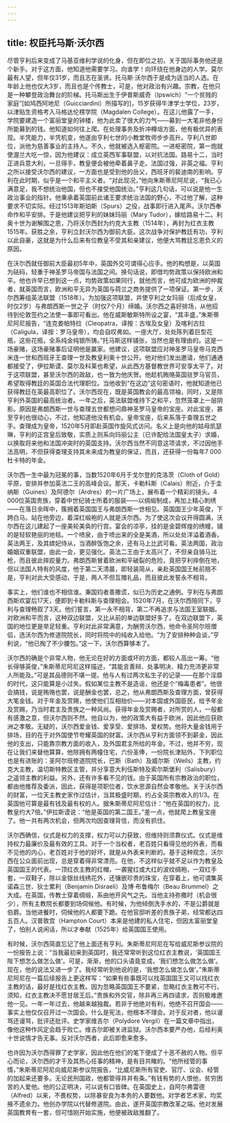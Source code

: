 ```yaml
---
---
---
```

title: 权臣托马斯·沃尔西
---




尽管亨利后来变成了马基亚维利学说的化身，但在即位之初，关于国际事务他还是个新手。对于这方面，他知道他需要学习。向谁学！向环绕在他身边的人学。莫尔最有人望，但年仅31岁，而且志在圣贤。托马斯·沃尔西于是成为适当的人选。在年龄上他也仅大3岁，而且也是个传教士，可是，他对政治有兴趣。宗教，在他只是一种攀登政治舞台的阶梯。托马斯出生于伊普斯威奇（Ipswich）“一个贫贱的家庭”[如鸠西阿地尼（Guicciardini）所描写的]，15岁获得牛津学士学位，23岁，以津贴生资格考入马格达伦楞学院（Magdalen College）。在这儿他露了一手，学院要建造一个富丽堂皇的钟楼，他为此卖了很大的力气——募到一大笔非他身份所能募到的钱。他知道如何往上爬。在处理事务及折冲樽俎方面，他有极优异的表现。半凭能力，半凭机变，他遂由亨利七世的小教堂牧师步步高升。亨利八世即位，派他为慈善事业的主持人。不久，他就被选入枢密院。一进枢密院，第一炮就使渥兰大吃一惊，因为他建议：成立英西军事联盟，以对抗法国。路易十二，当时正进兵意大利，一旦得手，教皇便会被他牵着鼻子走。法国过强，非英之福。亨利之所以接受沃尔西的建议，一方面也是受到他的岳父，西班牙的裴迪南的影响。亨利在此时期，似乎是一个和平主义者。“对此现况，”他向朱斯蒂尼阿尼说，“我已心满意足，我不想统治他国，但也不接受他国统治。”亨利这几句话，可以说是他一生政治事业的指针。他秉承着英国前此诸王要求统治法国的野心，不过他了解，这种要求不切实际。经过1513年斯珀斯（Spurs）之役，战事即行进入尾声。沃尔西奉命作和平安排。于是他建议把亨利的妹妹玛丽（Mary Tudor），嫁给路易十二。利奥十世为谢解围之恩，乃将沃尔西封为约克大主教（1514年），再封为红衣主教1515年。获胜之余，亨利立封沃尔西为御前大臣。这次战争对保护教廷有功，亨利以此自豪，这就是为什么后来有位教皇不受其和亲建议，他便大骂教廷忘恩负义的原因。

在沃尔西就任御前大臣最初5年中，英国外交可谓得心应手。他的构想是，以英国为砝码，轻重于神圣罗马帝国与法国之间。换句话说，即借均势政策以保持欧洲和平。他也许早已想到这一点，均势政策如果同行，就他而言，他可成为欧洲的仲裁者，就英国而言，欧洲和平无异为英国与荷兰之商务提供了一项保证。第一步，沃尔西筹组英法联盟（1518年）。为加强这项联盟，并使亨利之女玛丽（后成女皇，时仅2岁）与弗朗西斯一世之子（时仅7个月）缔婚。沃尔西之喜好排场，从他招待到伦敦签约之法使一事即可看出。他在威斯敏斯特所设之宴，“其丰盛，”朱斯蒂尼阿尼报告，“连克娄帕特拉（Cleopatra，译按：古埃及女皇）及喀利古拉（Caligula，译按：罗马皇帝），均会自叹弗如。一座大厅，处处陈列着巨型花瓶，这些花瓶，全系纯金纯银所铸。”托马斯这样铺张，当然也是有理由的。这是一场豪赌，这场豪赌事后证明他是赢家。他建议，这项联盟应对神圣罗马皇帝马克西米连一世和西班牙王查理一世及教皇利奥十世公开。他对他们发出邀请，他们通通都接受了，伊拉斯谟、莫尔及科莱也希望，从此西方基督教世界可安享太平了。对于这项联盟，甚至沃尔西的政敌，也一致为他庆贺。他趁机贿赂英国驻罗马官员，希望取得教廷的英国合法代理职位。当他收到“在这边”这句密语时，他就知道他已获得教廷在英最高职位了。沃尔西现在，既是英国教会的最高领袖，同时，又是除亨利外英国的最高统治者。一年之后，英法联盟维持下之和平，忽然笼罩上一层阴影。原因是弗朗西斯一世与查理五世都想问鼎神圣罗马皇帝的宝座。对此宝座，甚至亨利也很动心，不过，他知道他没有机会。皇帝宝座，后来系落于查理五世之手。查理成为皇帝，1520年5月即赴英国作旋风式访问。名义上是向他的姑母凯瑟琳，亨利的正宫皇后致敬，实质上则系向玛丽公主（已许配给法国皇太子）求婚，以换取将来他和法国冲突时的英国支持。沃尔西当然不同意这项请求，不过因他手法高明，不但获得查理支持其未来成为教皇的保证，而且，还获得一份每年7 000杜卡特的年金。

沃尔西一生中最为冠冕的事，当数1520年6月于戈尔登的克洛茨（Cloth of Gold）平原，安排并参加英法二王的高峰会议。那天，卡勒科斯（Calais）附近，介于圭纳斯（Guines）及阿德尔（Ardres）的一片广场上，展布着一个精彩的镜头。4 000位英国贵族，穿着中世纪骑士所着的服装——以绸缎制成，再加上精心刺绣——在落日余晖中，簇拥着英国国王与弗朗西斯一世相见。英国国王少年英俊，下跨白马。站在他旁边，着深红缎袍的人就是沃尔西。为了使这次会议开得圆满，沃尔西在这儿建起了一座美轮美奂的行宫。宴会的凉亭，挂的是金碧辉煌的绣幔，铺的是轻软艳丽的地毯。一个喷泉，由于喷出来的全是美酒，所以处处洋溢着酒香。英法两王，及其嫔妃侍从，当酒醉饭饱之余，还有马上比武可看。英法两国，政治婚姻双重联盟，由此一会，更见强化。英法二王由于太高兴了，不但亲自骑马比枪，而且彼此摔跤量力。弗朗西斯冒着欧洲和平破裂的危险，竟把亨利摔倒在地，但以法国人特有的风度，他于第二天清晨，即轻装简从，亲赴英国国王帐前赔不是，亨利对此大受感动，于是，两人不但互赠礼品，而且彼此发誓永不相背。

事实上，他们谁也不相信谁。秉国钧者善撒谎，似已为历史之通例。亨利在与弗朗西斯欢宴后17天，便即到卡勒科斯与查理相会。1520年7月，在沃尔西陪同下，亨利与查理畅叙了3天。他们誓言，第一永不相背，第二不再追求与法国王室联姻。对欧洲和平而言，这种双边联盟，又比从前的单边联盟好多了。在双边联盟下，英国的地位更是举足轻重。亨利对此非常满意，为酬劳沃尔西，他命令圣阿尔班僧侣，选沃尔西为修道院院长，同时将院中的纯收入给他。“为了安排种种会谈，”亨利说，“他已掏了不少腰包。”这一下，沃尔西算够本了。

沃尔西的确是个非常人物，他无论在好的方面或坏的方面，都较人高出一筹。“他长得够英俊，”朱斯蒂尼阿尼这样描述，“其能言善辩、处事明决、精力充沛更非常人所能及。”可是其品德则不堪一提。他与人有过两次私生子的记录——在那个淫靡的时代，这只能算是小过失。假如某位主教不是造谣，他还是个“梅毒患者”。他很会搞钱，说是贿赂也罢，说是酬金也罢，总之，他从弗朗西斯及查理方面，曾获得大笔金钱。对于年金及赏赐，他使他们互相抬价——对本国或外国臣民，给予年金及赏赐，乃当时君主及贵族之一种风尚。获得年金及赏赐者，对所赏的人，一般都有感激之意，但沃尔西则不然。他自以为，他的政策大有益于欧洲，因此他应获欧洲之孝敬。无疑的，沃尔西爱金钱、爱享受、爱排场、爱权势。他将大量金钱用于排场，目的在于对外国使节夸耀英国的财富。沃尔西从亨利方面领不到薪金，因此他的支出，只能靠宗教方面的收入，及外国君主所给的年金。不过，他并不穷，现在让我们来替他算算，他除拥有两幢住宅，六份圣俸，一份院长津贴外，下列职位也是有进账的：圣阿尔班修道院院长，巴斯（Bath）及威尔斯（Wells）主教，约克大主教，温切斯特教区主管，并分享意大利伍斯特及索尔斯堡利（Salisbury）之遥领主教的利益。另外，还有许多看不见的钱。由于英国所有宗教政治的职位，都由他推荐及委派，因此，获得是项职位者，饮水思源自然会孝敬他。关于沃尔西的财富，一位天主教史家作过估计，当其极盛时期，约占全英宗教收入的1/3。在英国他可算是最有钱及最有权的人。据朱斯蒂尼阿尼估计：“他在英国的权力，比教皇约大7倍。”伊拉斯谟说：“他是英国的第二国王。”差一点，他就爬上教皇宝座了。他一共有两次机会，但两次均因查理背信，而没有抓住。

沃尔西确信，仪式是权力的支撑，权力可以力获致，但维持则须靠仪式。仪式是维持权力最廉价及最有效的工具。对于一个当权者，老百姓只看得见他的外表，而看不见他的内心，老百姓对于他的好坏，就是从外表来判断的。基于这种观念，沃尔西在公众面前出现，总是穿着得非常漂亮。在他，不这样似乎就不足以作为教皇及英国国王的代表。一顶红衣主教的红帽，一袭猩红或大红的波纹绸袍，一双红手套，一双鞋子，除以金银丝线绣花外，还镶嵌珍贵的珠宝，在穿着上，他可谓集英诺森三世、狄士累利（Benjamin Disraeli）及博·布鲁梅尔（Beau Brummel）之大成。在英国，传教士穿着绸缎，系由他开风气之先。当他主持弥撒时（机会很少），所有主教院长都要到场伺候他。有时候，为他倾倒洗手水的，不是公爵就是伯爵。当他进餐时，伺候他的人都要下跪。在他官邸听差的贵族子弟，经常都达四五百人。汉普敦宫（Hampton Court）本来是他建的私人住宅，但因太富丽堂皇了，怕别人说闲话，所以才奉献（1525年）给英国国王使用。

有时候，沃尔西简直忘记了他上面还有亨利。朱斯蒂尼阿尼在写给威尼斯参议院的一份报告上说：“当我最初来到英国时，我还常常听到这位红衣主教说，‘英国国王陛下想怎么做怎么做’。可是，渐渐，他的口头语竟变成，‘我们想怎么做怎么做’。现在，他的说法又进一步了。我经常听到他说的是，‘我想怎么做怎么做’。”朱斯蒂尼阿尼在一篇后续报告上更这样写：“如果有些事既可以找英国国王又可以找红衣主教的话，最好是找红衣主教。因为忽略英国国王不要紧，忽略红衣主教可不行。须知，红衣主教决不愿甘居王后。”贵族和外交官，除非再三再四请求，否则极难邀他一见。一年一年过去，他越来越独裁。若非于他绝对有利，他绝不召开国会——事实上他仅仅召开过一次国会。什么是宪法，他根本不理会。对于反对者，他以谩骂还谩骂，批评还批评。史学家维吉尔（Polydore Vergil）在一篇文章中指出，像他这种作风定会趋于败亡。维吉尔即被关进监狱。沃尔西本要严办他，后经利奥十世说情才告无事。反对沃尔西者，此后即愈来愈多。

也许因为沃尔西得罪了史学家，因此他在他们的笔下便成了十恶不赦的人物。但平心而论，沃尔西的才干及其热心任事的精神，是有目共睹的。“他所经管的事情，”朱斯蒂尼阿尼向威尼斯参议院报告，“比威尼斯所有官吏、官厅、议会、经管的加起来还要多。无论民刑国政，他都管得井井有条。”有钱有势的人恨他，贫穷困苦的人爱他。他的公正明决，可以说有口皆碑。在英国史上，自阿尔弗雷德（Alfred）以来，不畏权势，以除暴安良为本务的人要数他。对学者艺术家，均奖掖不遗余力。他创办学院以代替修道院。由此，遂开英国宗教改革之端。他对发展英国教育有一套，但可惜刚开始实施，他便被政敌推翻了。
